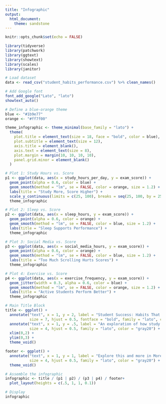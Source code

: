 ```yaml
---
title: "Infographic"
output: 
  html_document:
    theme: sandstone  
---
```

```r
knitr::opts_chunk$set(echo = FALSE)
```

```r
library(tidyverse)
library(patchwork)
library(ggtext)
library(showtext)
library(scales)
library(janitor)

# Load dataset
data <- read_csv("student_habits_performance.csv") %>% clean_names()

# Add Google font
font_add_google("Lato", "lato")
showtext_auto()

# Define a blue-orange theme
blue <- "#1b9e77"
orange <- "#ff7f00"

theme_infographic <- theme_minimal(base_family = "lato") +
  theme(
    plot.title = element_text(size = 18, face = "bold", color = blue),
    plot.subtitle = element_text(size = 12),
    axis.title = element_blank(),
    axis.text = element_text(size = 8),
    plot.margin = margin(10, 10, 10, 10),
    panel.grid.minor = element_blank()
  )

# Plot 1: Study Hours vs. Score
p1 <- ggplot(data, aes(x = study_hours_per_day, y = exam_score)) +
  geom_point(alpha = 0.6, color = blue) +
  geom_smooth(method = "lm", se = FALSE, color = orange, size = 1.2) +
  labs(title = "Study More, Score Higher") +
  scale_y_continuous(limits = c(25, 100), breaks = seq(25, 100, by = 25)) +
  theme_infographic

# Plot 2: Sleep vs. Score
p2 <- ggplot(data, aes(x = sleep_hours, y = exam_score)) +
  geom_point(alpha = 0.6, color = orange) +
  geom_smooth(method = "lm", se = FALSE, color = blue, size = 1.2) +
  labs(title = "Sleep Supports Performance") +
  theme_infographic

# Plot 3: Social Media vs. Score
p3 <- ggplot(data, aes(x = social_media_hours, y = exam_score)) +
  geom_point(alpha = 0.6, color = orange) +
  geom_smooth(method = "lm", se = FALSE, color = blue, size = 1.2) +
  labs(title = "Too Much Scrolling Hurts Scores") +
  theme_infographic

# Plot 4: Exercise vs. Score
p4 <- ggplot(data, aes(x = exercise_frequency, y = exam_score)) +
  geom_jitter(width = 0.3, alpha = 0.6, color = blue) +
  geom_smooth(method = "lm", se = FALSE, color = orange, size = 1.2) +
  labs(title = "Active Students Perform Better") +
  theme_infographic

# Main Title Block
title <- ggplot() +
  annotate("text", x = 1, y = 2, label = "Student Success: Habits That Matter",
           size = 7, hjust = 0.5, fontface = "bold", family = "lato", color = blue) +
  annotate("text", x = 1, y = .5, label = "An exploration of how study time, sleep, social media, and exercise habits influence exam performance",
           size = 4, hjust = 0.5, family = "lato", color = "gray20") +
  xlim(0,2) + 
  ylim(0,3) +
  theme_void()

footer <- ggplot() +
  annotate("text", x = 1, y = 1, label = "Explore this and more in More Than Just Studying: The Complex Puzzle of Student Success", 
           size = 4, hjust = 0.5, family = "lato", color = "gray20") +
  theme_void()

# Assemble the infographic
infographic <- title / (p1 | p2) / (p3 | p4) / footer+
  plot_layout(heights = c(.5, 1, 1, 0.1))

# Display
infographic

```


